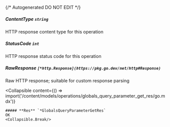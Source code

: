 {/* Autogenerated DO NOT EDIT  */}

##### **ContentType** `string`
HTTP response content type for this operation

##### **StatusCode** `int`
HTTP response status code for this operation

##### **RawResponse** `[*http.Response](https://pkg.go.dev/net/http#Response)`
Raw HTTP response; suitable for custom response parsing

<Collapsible
    content={() => import('/content/models/operations/globals_query_parameter_get_res/go.mdx')}
>
    ##### **Res** `*GlobalsQueryParameterGetRes`
    OK
    <Collapsible.Break/>
</Collapsible>

